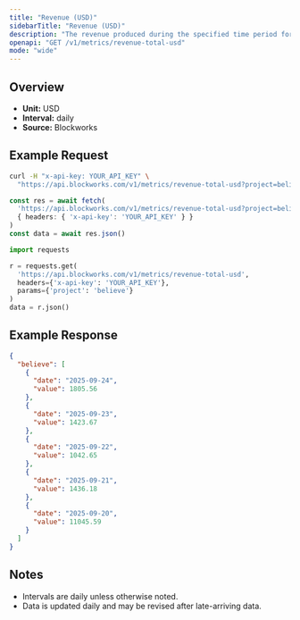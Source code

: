 ```yaml
---
title: "Revenue (USD)"
sidebarTitle: "Revenue (USD)"
description: "The revenue produced during the specified time period for given project."
openapi: "GET /v1/metrics/revenue-total-usd"
mode: "wide"
---
```


## Overview

- **Unit:** USD
- **Interval:** daily
- **Source:** Blockworks

## Example Request

<CodeGroup>

```bash cURL
curl -H "x-api-key: YOUR_API_KEY" \
  "https://api.blockworks.com/v1/metrics/revenue-total-usd?project=believe"
```

```typescript TypeScript
const res = await fetch(
  'https://api.blockworks.com/v1/metrics/revenue-total-usd?project=believe',
  { headers: { 'x-api-key': 'YOUR_API_KEY' } }
)
const data = await res.json()
```

```python Python
import requests

r = requests.get(
  'https://api.blockworks.com/v1/metrics/revenue-total-usd',
  headers={'x-api-key': 'YOUR_API_KEY'},
  params={'project': 'believe'}
)
data = r.json()
```

</CodeGroup>

## Example Response

```json
{
  "believe": [
    {
      "date": "2025-09-24",
      "value": 1805.56
    },
    {
      "date": "2025-09-23",
      "value": 1423.67
    },
    {
      "date": "2025-09-22",
      "value": 1042.65
    },
    {
      "date": "2025-09-21",
      "value": 1436.18
    },
    {
      "date": "2025-09-20",
      "value": 11045.59
    }
  ]
}
```

## Notes
- Intervals are daily unless otherwise noted.
- Data is updated daily and may be revised after late-arriving data.
